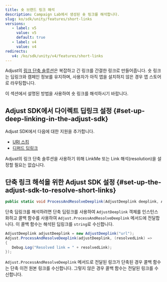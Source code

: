 ```yaml
---
title: 숏 브랜드 링크 해석
description: Campaign Lab에서 생성된 숏 링크를 해석합니다.
slug: ko/sdk/unity/features/short-links
versions:
   - label: v5
     value: v5
     default: true
   - label: v4
     value: v4
redirects:
   v4: /ko/sdk/unity/v4/features/short-links
---
```


Adjust의 [링크 단축 솔루션](https://help.adjust.com/ko/article/short-branded-links)은 복잡하고 긴 링크를 간결한 링크로 만들어줍니다. 숏 링크는 딥링크와 캠페인 정보를 유지하며, 사용자가 아직 앱을 설치하지 않은 경우 앱 스토어로 라우팅합니다.

이 섹션에서 설명된 방법을 사용하여 숏 링크를 해석하시기 바랍니다.

## Adjust SDK에서 다이렉트 딥링크 설정 \{\#set\-up\-deep\-linking\-in\-the\-adjust\-sdk\}

Adjust SDK에서 다음에 대한 지원을 추가합니다.

- [URI 스킴](/ko/sdk/unity/features/deep-links)
- [디퍼드 딥링크](/ko/sdk/unity/features/deep-links#deferred-deep-linking)

<Callout type="note">

Adjust의 링크 단축 솔루션을 사용하기 위해 LinkMe 또는 Link 해석\(resolution\)을 설정할 필요는 없습니다.

</Callout>

## 단축 링크 해석을 위한 Adjust SDK 설정 \{\#set\-up\-the\-adjust\-sdk\-to\-resolve\-short\-links\}

<CodeBlock title="메서드 서명">

```cs
public static void ProcessAndResolveDeeplink(AdjustDeeplink deeplink, Action<string> callback);
```

</CodeBlock>

단축 딥링크를 해석하려면 단축 딥링크를 사용하여 `AdjustDeeplink` 객체를 인스턴스화하고 콜백 함수를 사용하여 `Adjust.ProcessAndResolveDeeplink` 메서드에 전달합니다. 이 콜백 함수는 해석된 딥링크를 `string`로 수신합니다.

```cs
AdjustDeeplink adjustDeeplink = new AdjustDeeplink("url");
Adjust.ProcessAndResolveDeeplink(adjustDeeplink, (resolvedLink) =>
{
   Debug.Log("Resolved link = " + resolvedLink);
});
```

`Adjust.ProcessAndResolveDeeplink` 메서드로 전달된 링크가 단축된 경우 콜백 함수는 단축 이전 원본 링크를 수신합니다. 그렇지 않은 경우 콜백 함수는 전달된 링크를 수신합니다.
